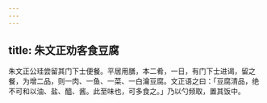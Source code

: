 ```yaml
---
---
---
```

title: 朱文正劝客食豆腐
---



朱文正公珪尝留其门下士便餐。平居用膳，本二肴，一日，有门下士进谒，留之餐，为增二品，则一肉、一鱼、一菜、一白瀹豆腐。文正语之曰：「豆腐清品，绝不可和以油、盐、醯、酱。此至味也，可多食之。」乃以勺频取，置其饭中。